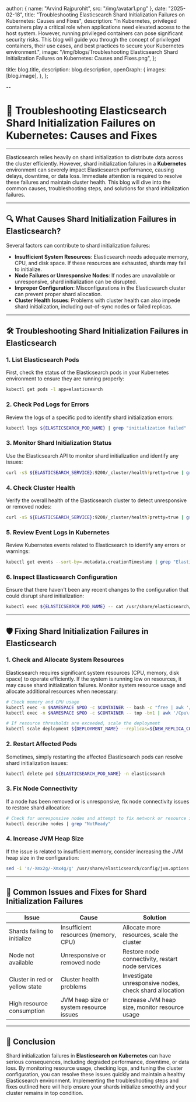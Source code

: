 
  author: { name: "Arvind Rajpurohit", src: "/img/avatar1.png" },
  date: "2025-02-18",
  title: "Troubleshooting Elasticsearch Shard Initialization Failures on Kubernetes: Causes and Fixes",
  description:
    "In Kubernetes, privileged containers play a critical role when applications need elevated access to the host system. However, running privileged containers can pose significant security risks. This blog will guide you through the concept of privileged containers, their use cases, and best practices to secure your Kubernetes environment.",
  image:
    "/img/blogs/Troubleshooting Elasticsearch Shard Initialization Failures on Kubernetes: Causes and Fixes.png",
};

  title: blog.title,
  description: blog.description,
  openGraph: {
    images: [blog.image],
  },
};


--
# 🚨 **Troubleshooting Elasticsearch Shard Initialization Failures on Kubernetes: Causes and Fixes**
---

Elasticsearch relies heavily on shard initialization to distribute data across the cluster efficiently. However, shard initialization failures in a **Kubernetes** environment can severely impact Elasticsearch performance, causing delays, downtime, or data loss. Immediate attention is required to resolve these failures and maintain cluster health. This blog will dive into the common causes, troubleshooting steps, and solutions for shard initialization failures.

---

## 🔍 **What Causes Shard Initialization Failures in Elasticsearch?**

Several factors can contribute to shard initialization failures:
- **Insufficient System Resources**: Elasticsearch needs adequate memory, CPU, and disk space. If these resources are exhausted, shards may fail to initialize.
- **Node Failures or Unresponsive Nodes**: If nodes are unavailable or unresponsive, shard initialization can be disrupted.
- **Improper Configuration**: Misconfigurations in the Elasticsearch cluster can prevent proper shard allocation.
- **Cluster Health Issues**: Problems with cluster health can also impede shard initialization, including out-of-sync nodes or failed replicas.

---

## 🛠️ **Troubleshooting Shard Initialization Failures in Elasticsearch**

### 1. **List Elasticsearch Pods**
First, check the status of the Elasticsearch pods in your Kubernetes environment to ensure they are running properly:
```bash
kubectl get pods -l app=elasticsearch
```

### 2. **Check Pod Logs for Errors**
Review the logs of a specific pod to identify shard initialization errors:
```bash
kubectl logs ${ELASTICSEARCH_POD_NAME} | grep "initialization failed"
```

### 3. **Monitor Shard Initialization Status**
Use the Elasticsearch API to monitor shard initialization and identify any issues:
```bash
curl -sS ${ELASTICSEARCH_SERVICE}:9200/_cluster/health?pretty=true | grep "initializing_shards"
```

### 4. **Check Cluster Health**
Verify the overall health of the Elasticsearch cluster to detect unresponsive or removed nodes:
```bash
curl -sS ${ELASTICSEARCH_SERVICE}:9200/_cluster/health?pretty=true | grep "status"
```

### 5. **Review Event Logs in Kubernetes**
Review Kubernetes events related to Elasticsearch to identify any errors or warnings:
```bash
kubectl get events --sort-by=.metadata.creationTimestamp | grep "Elasticsearch"
```

### 6. **Inspect Elasticsearch Configuration**
Ensure that there haven't been any recent changes to the configuration that could disrupt shard initialization:
```bash
kubectl exec ${ELASTICSEARCH_POD_NAME} -- cat /usr/share/elasticsearch/config/elasticsearch.yml
```

---

## 🛡️ **Fixing Shard Initialization Failures in Elasticsearch**

### 1. **Check and Allocate System Resources**
Elasticsearch requires significant system resources (CPU, memory, disk space) to operate efficiently. If the system is running low on resources, it may cause shard initialization failures. Monitor system resource usage and allocate additional resources when necessary:
```bash
# Check memory and CPU usage
kubectl exec -n $NAMESPACE $POD -c $CONTAINER -- bash -c "free | awk '/Mem:/ {print $3/$2*100}'"
kubectl exec -n $NAMESPACE $POD -c $CONTAINER -- top -bn1 | awk '/Cpu\(s\):/ {print $2}'

# If resource thresholds are exceeded, scale the deployment
kubectl scale deployment ${DEPLOYMENT_NAME} --replicas=${NEW_REPLICA_COUNT} -n ${NAMESPACE}
```

### 2. **Restart Affected Pods**
Sometimes, simply restarting the affected Elasticsearch pods can resolve shard initialization issues:
```bash
kubectl delete pod ${ELASTICSEARCH_POD_NAME} -n elasticsearch
```

### 3. **Fix Node Connectivity**
If a node has been removed or is unresponsive, fix node connectivity issues to restore shard allocation:
```bash
# Check for unresponsive nodes and attempt to fix network or resource issues
kubectl describe nodes | grep "NotReady"
```

### 4. **Increase JVM Heap Size**
If the issue is related to insufficient memory, consider increasing the JVM heap size in the configuration:
```bash
sed -i 's/-Xmx2g/-Xmx4g/g' /usr/share/elasticsearch/config/jvm.options
```

---

## 🔄 **Common Issues and Fixes for Shard Initialization Failures**

| **Issue**                              | **Cause**                                      | **Solution**                                      |
|----------------------------------------|------------------------------------------------|---------------------------------------------------|
| Shards failing to initialize           | Insufficient resources (memory, CPU)           | Allocate more resources, scale the cluster        |
| Node not available                     | Unresponsive or removed node                   | Restore node connectivity, restart node services  |
| Cluster in red or yellow state         | Cluster health problems                        | Investigate unresponsive nodes, check shard allocation |
| High resource consumption              | JVM heap size or system resource issues        | Increase JVM heap size, monitor resource usage    |

---

## 🚀 **Conclusion**

Shard initialization failures in **Elasticsearch on Kubernetes** can have serious consequences, including degraded performance, downtime, or data loss. By monitoring resource usage, checking logs, and tuning the cluster configuration, you can resolve these issues quickly and maintain a healthy Elasticsearch environment. Implementing the troubleshooting steps and fixes outlined here will help ensure your shards initialize smoothly and your cluster remains in top condition.